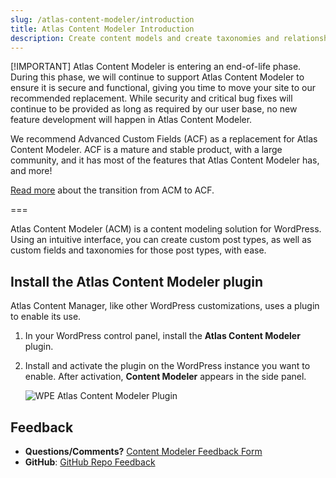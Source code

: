 ```yaml
---
slug: /atlas-content-modeler/introduction
title: Atlas Content Modeler Introduction
description: Create content models and create taxonomies and relationships.
---
```


[!IMPORTANT]
Atlas Content Modeler is entering an end-of-life phase. During this phase, we will continue to support Atlas Content Modeler to ensure it is secure and functional, giving you time to move your site to our recommended replacement. While security and critical bug fixes will continue to be provided as long as required by our user base, no new feature development will happen in Atlas Content Modeler.

We recommend Advanced Custom Fields (ACF) as a replacement for Atlas Content Modeler. ACF is a mature and stable product, with a large community, and it has most of the features that Atlas Content Modeler has, and more!

[Read more](https://github.com/wpengine/atlas-content-modeler/blob/main/docs/end-of-life/index.md) about the transition from ACM to ACF.

===

Atlas Content Modeler (ACM) is a content modeling solution for WordPress. Using an intuitive interface, you can create custom post types, as well as custom fields and taxonomies for those post types, with ease.

## Install the Atlas Content Modeler plugin

Atlas Content Manager, like other WordPress customizations, uses a plugin to enable its use.

1. In your WordPress control panel, install the **Atlas Content Modeler** plugin.
2. Install and activate the plugin on the WordPress instance you want to enable. After activation, **Content Modeler** appears in the side panel.

   ![WPE Atlas Content Modeler Plugin](./images/acm-sidebar.png)

## Feedback

- **Questions/Comments?** [Content Modeler Feedback Form](https://docs.google.com/forms/d/e/1FAIpQLScc2VN-GRSJMz8zVgJLL6kiX3VeV2jkSDnmU1gnuNElEHCEVQ/viewform)
- **GitHub**: [GitHub Repo Feedback](https://github.com/wpengine/atlas-content-modeler/issues/new/choose)
